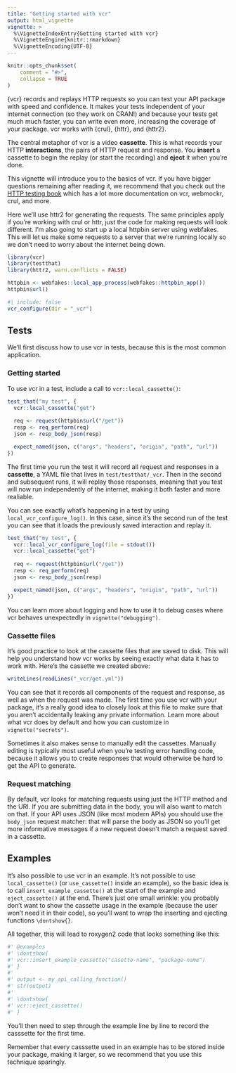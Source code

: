 ```yaml
---
title: "Getting started with vcr"
output: html_vignette
vignette: >
  %\VignetteIndexEntry{Getting started with vcr}
  %\VignetteEngine{knitr::rmarkdown}
  %\VignetteEncoding{UTF-8}
---
```


```r
knitr::opts_chunk$set(
	comment = "#>",
	collapse = TRUE
)
```

{vcr} records and replays HTTP requests so you can test your API package with speed and confidence. It makes your tests independent of your internet connection (so they work on CRAN!) and because your tests get much much faster, you can write even more, increasing the coverage of your package. vcr works with {crul}, {httr}, and {httr2}. 

The central metaphor of vcr is a video **cassette**. This is what records your HTTP **interactions**, the pairs of HTTP request and response. You **insert** a cassette to begin the replay (or start the recording) and **eject** it when you're done.

This vignette will introduce you to the basics of vcr. If you have bigger questions remaining after reading it, we recommend that you check out the [HTTP testing book](https://books.ropensci.org/http-testing/) which has a lot more documentation on vcr, webmockr, crul, and more.

Here we'll use httr2 for generating the requests. The same principles apply if you're working with crul or httr, just the code for making requests will look different. I'm also going to start up a local httpbin server using webfakes. This will let us make some requests to a server that we're running locally so we don't need to worry about the internet being down.

```r
library(vcr)
library(testthat)
library(httr2, warn.conflicts = FALSE)

httpbin <- webfakes::local_app_process(webfakes::httpbin_app())
httpbin$url()
```

```r
#| include: false
vcr_configure(dir = "_vcr")
```

## Tests

We'll first discuss how to use vcr in tests, because this is the most common application. 

### Getting started

To use vcr in a test, include a call to `vcr::local_cassette()`:

```r
test_that("my test", {
  vcr::local_cassette("get")
  
  req <- request(httpbin$url("/get"))
  resp <- req_perform(req)
  json <- resp_body_json(resp)

  expect_named(json, c("args", "headers", "origin", "path", "url"))
})
```

The first time you run the test it will record all request and responses in a **cassette**, a YAML file that lives in `test/testthat/_vcr`. Then in the second and subsequent runs, it will replay those responses, meaning that you test will now run independently of the internet, making it both faster and more realiable.

You can see exactly what's happening in a test by using `local_vcr_configure_log()`. In this case, since it's the second run of the test you can see that it loads the previously saved interaction and replay it.

```r
test_that("my test", {
  vcr::local_vcr_configure_log(file = stdout())
  vcr::local_cassette("get")
  
  req <- request(httpbin$url("/get"))
  resp <- req_perform(req)
  json <- resp_body_json(resp)

  expect_named(json, c("args", "headers", "origin", "path", "url"))
})
```

You can learn more about logging and how to use it to debug cases where vcr behaves unexpectedly in `vignette("debugging")`.

### Cassette files

It's good practice to look at the cassette files that are saved to disk. This will help you understand how vcr works by seeing exactly what data it has to work with. Here's the cassette we created above:

```r
writeLines(readLines("_vcr/get.yml"))
```

You can see that it records all components of the request and response, as well as when the request was made. The first time you use vcr with your package, it's a really good idea to closely look at this file to make sure that you aren't accidentally leaking any private information. Learn more about what vcr does by default and how you can customize in `vignette("secrets")`.

Sometimes it also makes sense to manually edit the cassettes. Manually editing is typically most useful when you're testing error handling code, because it allows you to create responses that would otherwise be hard to get the API to generate.

### Request matching
 
By default, vcr looks for matching requests using just the HTTP method and the URI. If you are submitting data in the body, you will also want to match on that. If your API uses JSON (like most modern APIs) you should use the `body_json` request matcher: that will parse the body as JSON so you'll get more informative messages if a new request doesn't match a request saved in a cassette.

## Examples

It's also possible to use vcr in an example. It's not possible to use `local_cassette()` (or `use_cassette()` inside an example), so the basic idea is to call `insert_example_cassette()` at the start of the example and `eject_cassette()` at the end. There's just one small wrinkle: you probably don't want to show the cassette usage in the example (because the user won't need it in their code), so you'll want to wrap the inserting and ejecting functions `\dontshow{}`.

All together, this will lead to roxygen2 code that looks something like this:

```r
#' @examples
#' \dontshow{
#' vcr::insert_example_cassette("casette-name", "package-name")
#' }
#' 
#' output <- my_api_calling_function()
#' str(output)
#' 
#' \dontshow{
#' vcr::eject_cassette()
#' }
```

You'll then need to step through the example line by line to record the casssette for the first time.

Remember that every casssette used in an example has to be stored inside your package, making it larger, so we recommend that you use this technique sparingly.
